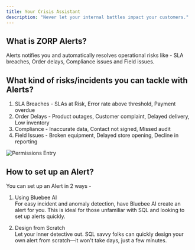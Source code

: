 ```yaml
---
title: Your Crisis Assistant 
description: "Never let your internal battles impact your customers."
---
```


## What is ZORP Alerts?
Alerts notifies you and automatically resolves operational risks like - SLA breaches, Order delays, Compliance issues and Field issues. 

## What kind of risks/incidents you can tackle with Alerts?
1. SLA Breaches - SLAs at Risk, Error rate above threshold, Payment overdue
2. Order Delays - Product outages, Customer complaint, Delayed delivery, Low inventory
3. Compliance - Inaccurate data, Contact not signed, Missed audit
4. Field Issues - Broken equipment, Delayed store opening, Decline in reporting

![Permissions Entry](/images/alertsrisks.png)

## How to set up an Alert?
You can set up an Alert in 2 ways -

1. Using Bluebee AI<br />
    For easy incident and anomaly detection, have Bluebee AI create an alert for you. This is ideal for those unfamiliar with SQL and looking to set up alerts quickly.

2. Design from Scratch <br />
    Let your inner detective out. SQL savvy folks can quickly design your own alert from scratch—it won't take days, just a few minutes.